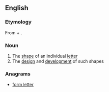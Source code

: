 ==English==

===Etymology===
From {{term|letter}} + {{term|form}}.

===Noun===
{{wikipedia}}
{{en-noun}}

# The [[shape]] of an individual [[letter]]
# The [[design]] and [[development]] of such shapes

===Anagrams===
* [[form letter#English|form letter]]